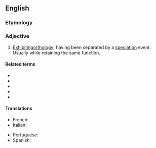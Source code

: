 ==English==

===Etymology===
{{suffix|en|orthology|ous}}

===Adjective===
{{en-adj|-}}

# {{lb|en|genetics|of genes or sequences}} [[exhibiting|Exhibiting]][[orthology]]; having been separated by a [[speciation]] event. Usually while retaining the same function.

====Related terms====
* {{l|en|ortholog}}
* {{l|en|homologous}}
* {{l|en|orthologization}}
* {{l|en|paralogous}}
* {{l|en|xenologous}}

====Translations====
{{trans-top|having been separated by a speciation event}}
* French: {{t+|fr|orthologue}}
* Italian: {{t|it|ortologo}}
{{trans-mid}}
* Portuguese: {{t|pt|ortólogo}}
* Spanish: {{t|es|ortólogo}}
{{trans-bottom}}